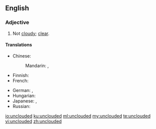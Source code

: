 ==English==

===Adjective===
{{en-adj|-}}

# Not [[cloudy]]; [[clear]].

====Translations====
{{trans-top|not cloudy; clear}}
* Chinese:
*: Mandarin: {{t|cmn|無雲|alt=無雲的|sc=Hani}}, {{t|cmn|无云|tr=wúyún de|alt=无云的|sc=Hani}}
* Finnish: {{t+|fi|pilvetön}}
* French: {{t+|fr|nuage|alt=​​sans nuages}}
{{trans-mid}}
* German: {{t|de|unbewölkt}}, {{t+|de|wolkenlos}}
* Hungarian: {{t+|hu|felhőtlen}}
* Japanese: {{t+|ja|晴れる|tr=はれた, hareta|alt=晴れた|sc=Jpan}}, {{t+|ja|曇り|tr=くもりのない, kumori no nai|alt=曇りのない|sc=Jpan}}
* Russian: {{t+|ru|безоблачный|tr=bezóblačnyj|sc=Cyrl}}
{{trans-bottom}}

[[io:unclouded]]
[[ku:unclouded]]
[[ml:unclouded]]
[[my:unclouded]]
[[te:unclouded]]
[[vi:unclouded]]
[[zh:unclouded]]